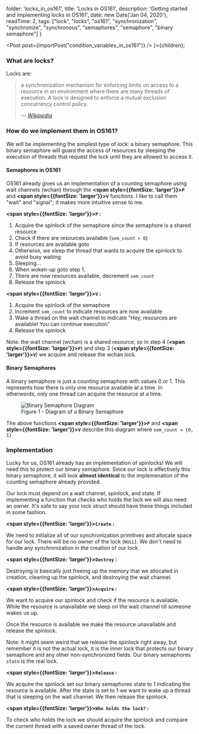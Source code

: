
  folder: 'locks_in_os161',
  title: 'Locks in OS161',
  description: 'Getting started and implementing locks in OS161',
  date: new Date('Jan 04, 2020'),
  readTime: 2,
  tags: ["lock", "locks", "os161", "synchronization", "synchronize", "synchronous", "semaphores", "semaphore", "binary semaphore"]
}

  <Post post={importPost("condition_variables_in_os161")} />
}>{children}</BlogPost>;

### What are locks?

Locks are:
> a synchronization mechanism for enforcing limits on access to a resource in an environment where there are many threads of execution. A lock is designed to enforce a mutual exclusion concurrency control policy.
>
> — <cite><a href="https://en.wikipedia.org/wiki/Lock_(computer_science)" target="_blank">Wikipedia</a></cite>

### How do we implement them in OS161?

We will be implementing the simplest type of lock: a binary semaphore. This binary semaphore will guard the access
of resources by sleeping the execution of threads that request the lock until they are allowed to access it.

#### Semaphores in OS161

OS161 already gives us an implementation of a counting semaphore using wait channels (wchan) through the 
**<span style={{fontSize: 'larger'}}>`P`</span>** and **<span style={{fontSize: 'larger'}}>`V`</span>** functions.
I like to call them "wait" and "signal"; it makes more intuitive sense to me.

**<span style={{fontSize: 'larger'}}>`P`</span> :**
1. Acquire the spinlock of the semaphore since the semaphore is a shared resource 
2. Check if there are resources available (`sem_count > 0`)
3. If resources are available goto 
4. Otherwise, we sleep the thread that wants to acquire the spinlock to avoid busy waiting
5. Sleeping...
6. When woken-up goto step 1.
7. There are now resources available, decrement `sem_count`
8. Release the spinlock

**<span style={{fontSize: 'larger'}}>`V`</span> :**

1. Acquire the spinlock of the semaphore
2. Increment `sem_count` to indicate resources are now available
3. Wake a thread on the wait channel to indicate "Hey, resources are available! You can continue execution"
4. Release the spinlock

Note: the wait channel (wchan) is a shared resource, so in step 4 (**<span style={{fontSize: 'larger'}}>`P`</span>**) 
and step 3 (**<span style={{fontSize: 'larger'}}>`V`</span>**) we acquire and release the
wchan lock.

#### Binary Semaphores

A binary semaphore is just a counting semaphore with values 0 or 1. This represents how there is only one resource
available at a time. In otherwords, only one thread can acquire the resource at a time.  

<figure>
  <img src="/personal-website/binary_semaphore_dark.svg" alt="Binary Semaphore Diagram"/>
  <figcaption>Figure 1 - Diagram of a Binary Semaphore</figcaption>
</figure>

The above functions **<span style={{fontSize: 'larger'}}>`P`</span>** and
**<span style={{fontSize: 'larger'}}>`V`</span>** describe this diagram where `sem_count = {0, 1}`

### Implementation

Lucky for us, OS161 already has an implementation of spinlocks! We will need this to protect our binary semaphore. 
Since our lock is effectively this binary semaphore, it will look **almost identical** to the
implemenation of the counting semaphore already provided. 

Our lock must depend on a wait channel, spinlock, and state. If implementing a function that checks who holds the lock
we will also need an owner. It's safe to say your lock struct should have these things included in some fashion.

**<span style={{fontSize: 'larger'}}>`Create`</span> :**

We need to initialize all of our synchronization primitives and allocate space for our lock.
There will be no owner of the lock (`NULL`).
We don't need to handle any synchronization in the creation of our lock.

**<span style={{fontSize: 'larger'}}>`Destroy`</span> :**

Destroying is basically just freeing up the memory that we allocated in creation, cleaning up the spinlock, and
destroying the wait channel.

**<span style={{fontSize: 'larger'}}>`Acquire`</span> :**

We want to acquire our spinlock and check if the resource is available. While the resource is unavailable 
we sleep on the wait channel till someone wakes us up.

Once the resource is available we make the resource unavailable and release the spinlock.

Note: it might seem weird that we release the spinlock right away, but remember it is not the actual lock, it is
the *inner* lock that protects our binary semaphore and any other non-synchronized fields. Our binary semaphores
`state` is the real lock.

**<span style={{fontSize: 'larger'}}>`Release`</span> :**

We acquire the spinlock set our binary semaphores state to 1 indicating the resource is available. After the state
is set to 1 we want to wake up a thread that is sleeping on the wait channel. We then release the spinlock.

**<span style={{fontSize: 'larger'}}>`Who holds the lock?`</span> :**

To check who holds the lock we should acquire the spinlock and compare the current thread with a saved owner thread
of the lock.
